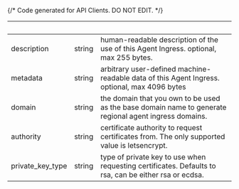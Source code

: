 {/* Code generated for API Clients. DO NOT EDIT. */}

| &nbsp;           | &nbsp; | &nbsp;                                                                                                 |
| ---------------- | ------ | ------------------------------------------------------------------------------------------------------ |
| description      | string | human-readable description of the use of this Agent Ingress. optional, max 255 bytes.                  |
| metadata         | string | arbitrary user-defined machine-readable data of this Agent Ingress. optional, max 4096 bytes           |
| domain           | string | the domain that you own to be used as the base domain name to generate regional agent ingress domains. |
| authority        | string | certificate authority to request certificates from. The only supported value is letsencrypt.           |
| private_key_type | string | type of private key to use when requesting certificates. Defaults to rsa, can be either rsa or ecdsa.  |
